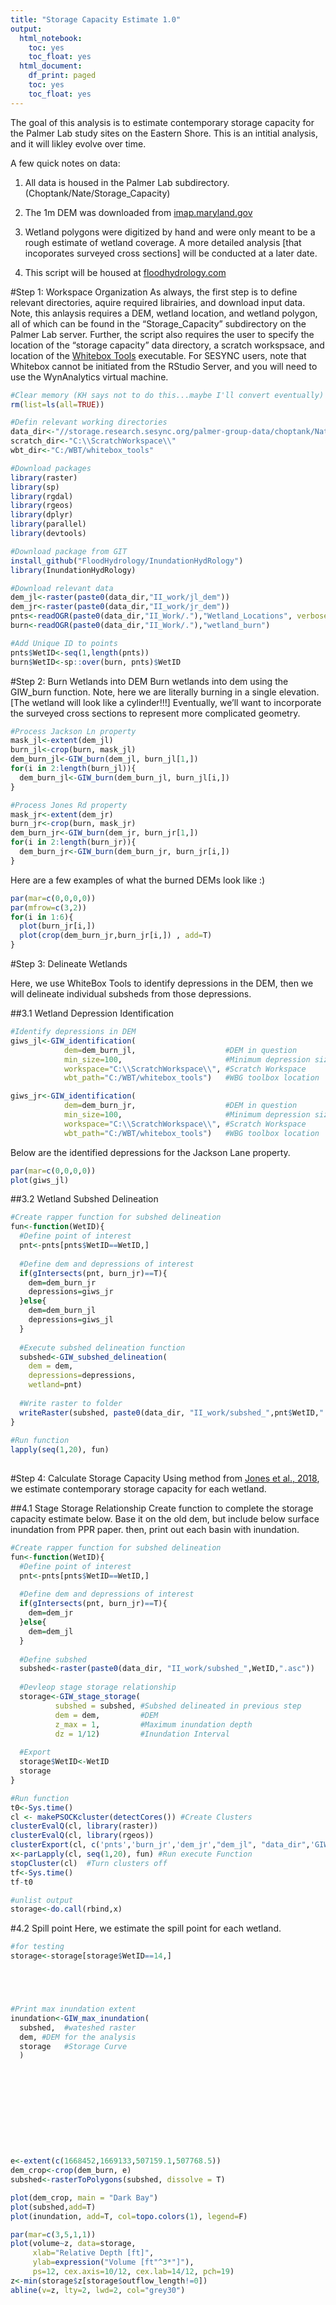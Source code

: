 ```yaml
---
title: "Storage Capacity Estimate 1.0"
output:
  html_notebook:
    toc: yes
    toc_float: yes
  html_document:
    df_print: paged
    toc: yes
    toc_float: yes
---
```


The goal of this analysis is to estimate contemporary storage capacity for the Palmer Lab study sites on the Eastern Shore. This is an intitial analysis, and it will likley evolve over time.  

A few quick notes on data:

1) All data is housed in the Palmer Lab subdirectory.  (Choptank/Nate/Storage_Capacity)

2) The 1m DEM was downloaded from [imap.maryland.gov](http://imap.maryland.gov/Pages/lidar-dem-download-files.aspx)

3) Wetland polygons were digitized by hand and were only meant to be a rough estimate of wetland coverage.  A more detailed analysis [that incoporates surveyed cross sections] will be conducted at a later date.  

4) This script will be housed at [floodhydrology.com](http://floodhydrology.com/InundationHydRology/Storage_Capacity_Estimates.html)

#Step 1: Workspace Organization
As always, the first step is to define relevant directories, aquire required librairies, and download input data. Note, this anlaysis requires a DEM, wetland location, and wetland polygon, all of which can be found in the "Storage_Capacity" subdirectory on the Palmer Lab server. Further, the script also requires the user to specify the location of the "storage capacity" data directory, a scratch workspsace, and location of the [Whitebox Tools](http://www.uoguelph.ca/~hydrogeo/WhiteboxTools/index.html) executable. For SESYNC users, note that Whitebox cannot be initiated from the RStudio Server, and you will need to use the WynAnalytics virtual machine.
```r
#Clear memory (KH says not to do this...maybe I'll convert eventually)
rm(list=ls(all=TRUE))

#Defin relevant working directories
data_dir<-"//storage.research.sesync.org/palmer-group-data/choptank/Nate/Storage_Capacity/"
scratch_dir<-"C:\\ScratchWorkspace\\"
wbt_dir<-"C:/WBT/whitebox_tools"

#Download packages 
library(raster)
library(sp)
library(rgdal)
library(rgeos)
library(dplyr)
library(parallel)
library(devtools)

#Download package from GIT
install_github("FloodHydrology/InundationHydRology")
library(InundationHydRology)

#Download relevant data 
dem_jl<-raster(paste0(data_dir,"II_work/jl_dem"))
dem_jr<-raster(paste0(data_dir,"II_work/jr_dem"))
pnts<-readOGR(paste0(data_dir,"II_Work/."),"Wetland_Locations", verbose = F)
burn<-readOGR(paste0(data_dir,"II_Work/."),"wetland_burn")

#Add Unique ID to points
pnts$WetID<-seq(1,length(pnts))
burn$WetID<-sp::over(burn, pnts)$WetID

```

#Step 2: Burn Wetlands into DEM 
Burn wetlands into dem using the GIW_burn function. Note, here we are literally burning in a single elevation. [The wetland will look like a cylinder!!!]  Eventually, we'll want to incorporate the surveyed cross sections to represent more complicated geometry.
```r
#Process Jackson Ln property
mask_jl<-extent(dem_jl)
burn_jl<-crop(burn, mask_jl)
dem_burn_jl<-GIW_burn(dem_jl, burn_jl[1,])
for(i in 2:length(burn_jl)){
  dem_burn_jl<-GIW_burn(dem_burn_jl, burn_jl[i,])
}

#Process Jones Rd property
mask_jr<-extent(dem_jr)
burn_jr<-crop(burn, mask_jr)
dem_burn_jr<-GIW_burn(dem_jr, burn_jr[1,])
for(i in 2:length(burn_jr)){
  dem_burn_jr<-GIW_burn(dem_burn_jr, burn_jr[i,])
}
```
Here are a few examples of what the burned DEMs look like :) 
```r
par(mar=c(0,0,0,0))
par(mfrow=c(3,2))
for(i in 1:6){
  plot(burn_jr[i,])
  plot(crop(dem_burn_jr,burn_jr[i,]) , add=T)
}
```

#Step 3: Delineate Wetlands

Here, we use WhiteBox Tools to identify depressions in the DEM, then we will delineate individual subsheds from those depressions. 

##3.1 Wetland Depression Identification
```r
#Identify depressions in DEM
giws_jl<-GIW_identification(
            dem=dem_burn_jl,                    #DEM in question
            min_size=100,                       #Minimum depression size (in map units)
            workspace="C:\\ScratchWorkspace\\", #Scratch Workspace
            wbt_path="C:/WBT/whitebox_tools")   #WBG toolbox location

giws_jr<-GIW_identification(
            dem=dem_burn_jr,                    #DEM in question
            min_size=100,                       #Minimum depression size (in map units)
            workspace="C:\\ScratchWorkspace\\", #Scratch Workspace
            wbt_path="C:/WBT/whitebox_tools")   #WBG toolbox location
```
Below are the identified depressions for the Jackson Lane property. 
```r
par(mar=c(0,0,0,0))
plot(giws_jl)
```

##3.2 Wetland Subshed Delineation
```r
#Create rapper function for subshed delineation
fun<-function(WetID){
  #Define point of interest
  pnt<-pnts[pnts$WetID==WetID,]
  
  #Define dem and depressions of interest
  if(gIntersects(pnt, burn_jr)==T){
    dem=dem_burn_jr
    depressions=giws_jr
  }else{
    dem=dem_burn_jl
    depressions=giws_jl
  }
  
  #Execute subshed delineation function
  subshed<-GIW_subshed_delineation(
    dem = dem,
    depressions=depressions,
    wetland=pnt)
  
  #Write raster to folder
  writeRaster(subshed, paste0(data_dir, "II_work/subshed_",pnt$WetID,".asc"))
}
  
#Run function
lapply(seq(1,20), fun)
  
```

#Step 4: Calculate Storage Capacity
Using method from [Jones et al., 2018](https://doi.org/10.1002/hyp.11405), we estimate contemporary storage capacity for each wetland. 

##4.1 Stage Storage Relationship
Create function to complete the storage capacity estimate below. Base it on the old dem, but include below surface inundation from PPR paper. then, print out each basin with inundation.

```r
#Create rapper function for subshed delineation
fun<-function(WetID){
  #Define point of interest
  pnt<-pnts[pnts$WetID==WetID,]
  
  #Define dem and depressions of interest
  if(gIntersects(pnt, burn_jr)==T){
    dem=dem_jr
  }else{
    dem=dem_jl
  }
  
  #Define subshed 
  subshed<-raster(paste0(data_dir, "II_work/subshed_",WetID,".asc"))
  
  #Devleop stage storage relationship
  storage<-GIW_stage_storage(
          subshed = subshed, #Subshed delineated in previous step
          dem = dem,         #DEM
          z_max = 1,         #Maximum inundation depth
          dz = 1/12)         #Inundation Interval
  
  #Export
  storage$WetID<-WetID
  storage
}

#Run function
t0<-Sys.time()
cl <- makePSOCKcluster(detectCores()) #Create Clusters
clusterEvalQ(cl, library(raster))   
clusterEvalQ(cl, library(rgeos))
clusterExport(cl, c('pnts','burn_jr','dem_jr',"dem_jl", "data_dir",'GIW_stage_storage'), env=.GlobalEnv)  #Send Clusters function with the execute function
x<-parLapply(cl, seq(1,20), fun) #Run execute Function
stopCluster(cl)  #Turn clusters off
tf<-Sys.time()
tf-t0

#unlist output
storage<-do.call(rbind,x)
```

#4.2 Spill point
Here, we estimate the spill point for each wetland.  


```r
#for testing 
storage<-storage[storage$WetID==14,]





#Print max inundation extent
inundation<-GIW_max_inundation(
  subshed,  #wateshed raster
  dem, #DEM for the analysis
  storage   #Storage Curve 
  )











e<-extent(c(1668452,1669133,507159.1,507768.5))
dem_crop<-crop(dem_burn, e)
subshed<-rasterToPolygons(subshed, dissolve = T)

plot(dem_crop, main = "Dark Bay")
plot(subshed,add=T)
plot(inundation, add=T, col=topo.colors(1), legend=F)
```

```r
par(mar=c(3,5,1,1))
plot(volume~z, data=storage,  
     xlab="Relative Depth [ft]", 
     ylab=expression("Volume [ft"^3*"]"), 
     ps=12, cex.axis=10/12, cex.lab=14/12, pch=19)
z<-min(storage$z[storage$outflow_length!=0])
abline(v=z, lty=2, lwd=2, col="grey30")

```


